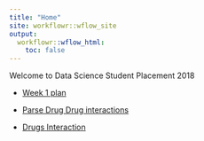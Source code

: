 ```yaml
---
title: "Home"
site: workflowr::wflow_site
output:
  workflowr::wflow_html:
    toc: false
---
```


Welcome to Data Science Student Placement 2018

  * [ Week 1 plan ](week1.html)

  * [Parse Drug Drug interactions](getDrugDrugInteractions.html)
  
  * [Drugs Interaction](newGetDrugDrugInteraction.html)


